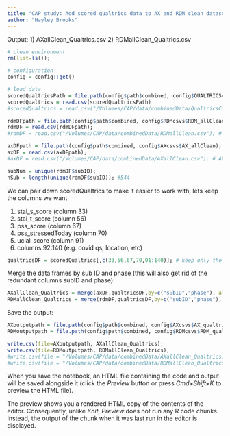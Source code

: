 ```yaml
---
title: "CAP study: Add scored qualtrics data to AX and RDM clean datasets"
author: "Hayley Brooks"
---
```


Output:
1) AXallClean_Qualtrics.csv
2) RDMallClean_Qualtrics.csv


```r
# clean environment
rm(list=ls());

# configuration
config = config::get()

# load data
scoredQualtricsPath = file.path(config$path$combined, config$QUALTRICScsvs$Combined_subID_scored_noDuplicates)
scoredQualtrics = read.csv(scoredQualtricsPath)
#scoredQualtrics = read.csv("/Volumes/CAP/data/combinedData/QualtricsCombined_subID_scored_noDuplicates.csv"); # scored qualtrics

rdmDFpath = file.path(config$path$combined, config$RDMcsvs$RDM_allClean);
rdmDF = read.csv(rdmDFpath);
#rdmDF = read.csv("/Volumes/CAP/data/combinedData/RDMallClean.csv"); # RDM data

axDFpath = file.path(config$path$combined, config$AXcsvs$AX_allClean);
axDF = read.csv(axDFpath);
#axDF = read.csv("/Volumes/CAP/data/combinedData/AXallClean.csv"); # AX data   

subNum = unique(rdmDF$subID);
nSub = length(unique(rdmDF$subID)); #544

```


We can pair down scoredQualtrics to make it easier to work with, lets keep the columns we want

1) stai_s_score (column 33)
2) stai_t_score (column 56)
3) pss_score (column 67)
4) pss_stressedToday (column 70)
5) uclal_score (column 91)
6) columns 92:140 (e.g. covid qs, location, etc)
```r
qualtricsDF = scoredQualtrics[,c(33,56,67,70,91:140)]; # keep only the columns we listed above
```

Merge the data frames by sub ID and phase (this will also get rid of the redundant columns subID and phase):
```r
AXallClean_Qualtrics = merge(axDF,qualtricsDF,by=c("subID","phase"), all.x = T); # AX
RDMallClean_Qualtrics = merge(rdmDF,qualtricsDF,by=c("subID","phase"), all.x = T, all.y = T);  # RDM
```

Save the output:
```r

AXoutputpath = file.path(config$path$combined, config$AXcsvs$AX_qualtrics);
RDMoutputpath = file.path(config$path$combined, config$RDMcsvs$RDM_qualtrics);

write.csv(file=AXoutputpath, AXallClean_Qualtrics);
write.csv(file=RDMoutputpath, RDMallClean_Qualtrics);
#write.csv(file = "/Volumes/CAP/data/combinedData/AXallClean_Qualtrics.csv", AXallClean_Qualtrics);
#write.csv(file = "/Volumes/CAP/data/combinedData/RDMallClean_Qualtrics.csv", RDMallClean_Qualtrics);

```


When you save the notebook, an HTML file containing the code and output will be saved alongside it (click the *Preview* button or press *Cmd+Shift+K* to preview the HTML file). 

The preview shows you a rendered HTML copy of the contents of the editor. Consequently, unlike *Knit*, *Preview* does not run any R code chunks. Instead, the output of the chunk when it was last run in the editor is displayed.

